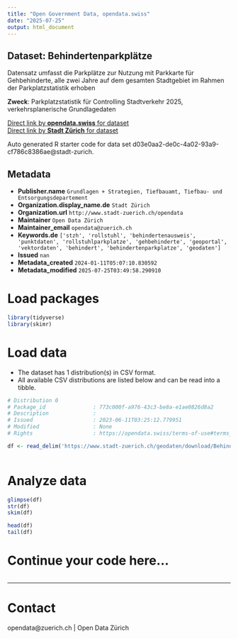 ```yaml
---
title: "Open Government Data, opendata.swiss"
date: "2025-07-25"
output: html_document
---
```


## Dataset: Behindertenparkplätze

Datensatz umfasst die Parkplätze zur Nutzung mit Parkkarte für Gehbehinderte, alle zwei Jahre auf dem gesamten Stadtgebiet im Rahmen der Parkplatzstatistik erhoben

**Zweck**: Parkplatzstatistik für Controlling Stadtverkehr 2025, verkehrsplanerische Grundlagedaten

[Direct link by **opendata.swiss** for dataset](https://opendata.swiss/de/dataset/behindertenparkplatze)<br>
[Direct link by **Stadt Zürich** for dataset](https://data.stadt-zuerich.ch/dataset/geo_behindertenparkplaetze)

Auto generated R starter code for data set d03e0aa2-de0c-4a02-93a9-cf786c8386ae@stadt-zurich.

## Metadata

- **Publisher.name** `Grundlagen + Strategien, Tiefbauamt, Tiefbau- und Entsorgungsdepartement`
- **Organization.display_name.de** `Stadt Zürich`
- **Organization.url** `http://www.stadt-zuerich.ch/opendata`
- **Maintainer** `Open Data Zürich`
- **Maintainer_email** `opendata@zuerich.ch`
- **Keywords.de** `['stzh', 'rollstuhl', 'behindertenausweis', 'punktdaten', 'rollstuhlparkplatze', 'gehbehinderte', 'geoportal', 'vektordaten', 'behindert', 'behindertenparkplatze', 'geodaten']`
- **Issued** `nan`
- **Metadata_created** `2024-01-11T05:07:10.830592`
- **Metadata_modified** `2025-07-25T03:49:58.290910`


# Load packages

```r

library(tidyverse)
library(skimr)

```

# Load data

-   The dataset has 1 distribution(s) in CSV format.
-   All available CSV distributions are listed below and can be read into a tibble.

```r

# Distribution 0
# Package_id               : 773c000f-a976-43c3-be8a-e1ae0826d8a2
# Description              : 
# Issued                   : 2023-06-11T03:25:12.779951
# Modified                 : None
# Rights                   : https://opendata.swiss/terms-of-use#terms_open

df <- read_delim('https://www.stadt-zuerich.ch/geodaten/download/Behindertenparkplaetze?format=10008')



```

# Analyze data

```r

glimpse(df)
str(df)
skim(df)

head(df)
tail(df)

```

# Continue your code here...

```r

```

------------------------------------------------------------------------

# Contact

opendata@zuerich.ch | Open Data Zürich
